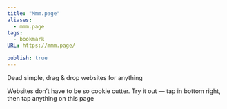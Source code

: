 ```yaml
---
title: "Mmm.page"
aliases:
  - mmm.page
tags:
  - bookmark
URL: https://mmm.page/

publish: true
---
```




Dead simple, drag & drop websites for anything

Websites don’t have to be so cookie cutter. Try it out — tap in bottom right, then tap anything on this page
